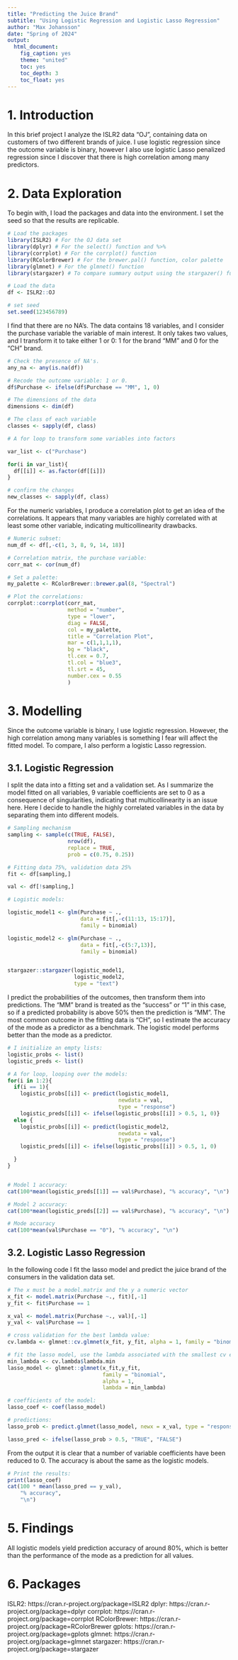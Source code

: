 ```yaml
---
title: "Predicting the Juice Brand"
subtitle: "Using Logistic Regression and Logistic Lasso Regression"
author: "Max Johansson"
date: "Spring of 2024"
output: 
  html_document:
    fig_caption: yes
    theme: "united"
    toc: yes
    toc_depth: 3
    toc_float: yes
---
```


# 1. Introduction 

In this brief project I analyze the ISLR2 data "OJ", containing data on customers of two different brands of juice. I use logistic regression since the outcome variable is binary, however I also use logistic Lasso penalized regression since I discover that there is high correlation among many predictors. 

# 2. Data Exploration 
To begin with, I load the packages and data into the environment. I set the seed so that the results are replicable. 
```r
# Load the packages 
library(ISLR2) # For the OJ data set 
library(dplyr) # For the select() function and %>%
library(corrplot) # For the corrplot() function 
library(RColorBrewer) # For the brewer.pal() function, color palette
library(glmnet) # For the glmnet() function 
library(stargazer) # To compare summary output using the stargazer() function

# Load the data 
df <- ISLR2::OJ

# set seed 
set.seed(123456789)

```

I find that there are no NA's. The data contains 18 variables, and I consider the purchase variable the variable of main interest. It only takes two values, and I transform it to take either 1 or 0: 1 for the brand "MM" and 0 for the "CH" brand. 
```r

# Check the presence of NA's. 
any_na <- any(is.na(df))

# Recode the outcome variable: 1 or 0. 
df$Purchase <- ifelse(df$Purchase == "MM", 1, 0)

# The dimensions of the data 
dimensions <- dim(df)

# The class of each variable
classes <- sapply(df, class)

# A for loop to transform some variables into factors

var_list <- c("Purchase")

for(i in var_list){
  df[[i]] <- as.factor(df[[i]])
}

# confirm the changes
new_classes <- sapply(df, class)


```

For the numeric variables, I produce a correlation plot to get an idea of the correlations. It appears that many variables are highly correlated with at least some other variable, indicating multicollinearity drawbacks. 
```r

# Numeric subset:
num_df <- df[,-c(1, 3, 8, 9, 14, 18)]

# Correlation matrix, the purchase variable:
corr_mat <- cor(num_df)

# Set a palette:
my_palette <- RColorBrewer::brewer.pal(8, "Spectral")

# Plot the correlations:
corrplot::corrplot(corr_mat,
                   method = "number",
                   type = "lower",
                   diag = FALSE,
                   col = my_palette,
                   title = "Correlation Plot",
                   mar = c(1,1,1,1),
                   bg = "black",
                   tl.cex = 0.7,
                   tl.col = "blue3",
                   tl.srt = 45,
                   number.cex = 0.55
                   )

```

# 3. Modelling 

Since the outcome variable is binary, I use logistic regression. However, the high correlation among many variables is something I fear will affect the fitted model. To compare, I also perform a logistic Lasso regression. 

## 3.1. Logistic Regression
I split the data into a fitting set and a validation set. As I summarize the model fitted on all variables, 9 variable coefficients are set to 0 as a consequence of singularities, indicating that multicollinearity is an issue here. Here I decide to handle the highly correlated variables in the data by separating them into different models. 
```r

# Sampling mechanism
sampling <- sample(c(TRUE, FALSE),
                   nrow(df),
                   replace = TRUE,
                   prob = c(0.75, 0.25))

# Fitting data 75%, validation data 25%
fit <- df[sampling,]

val <- df[!sampling,]

# Logistic models:

logistic_model1 <- glm(Purchase ~ .,
                       data = fit[,-c(11:13, 15:17)],
                       family = binomial)

logistic_model2 <- glm(Purchase ~ .,
                       data = fit[,-c(5:7,13)],
                       family = binomial) 


stargazer::stargazer(logistic_model1, 
                     logistic_model2,
                     type = "text")

```

I predict the probabilities of the outcomes, then transform them into predictions. The "MM" brand is treated as the "success" or "1" in this case, so if a predicted probability is above 50% then the prediction is "MM". The most common outcome in the fitting data is "CH", so I estimate the accuracy of the mode as a predictor as a benchmark. The logistic model performs better than the mode as a predictor. 

```r

# I initialize an empty lists:
logistic_probs <- list()
logistic_preds <- list()

# A for loop, looping over the models:
for(i in 1:2){
  if(i == 1){
    logistic_probs[[i]] <- predict(logistic_model1, 
                                   newdata = val, 
                                   type = "response")
    logistic_preds[[i]] <- ifelse(logistic_probs[[i]] > 0.5, 1, 0)}
  else {
    logistic_probs[[i]] <- predict(logistic_model2,
                                   newdata = val,
                                   type = "response")
    logistic_preds[[i]] <- ifelse(logistic_probs[[i]] > 0.5, 1, 0)

  }
}


# Model 1 accuracy:
cat(100*mean(logistic_preds[[1]] == val$Purchase), "% accuracy", "\n")

# Model 2 accuracy:
cat(100*mean(logistic_preds[[2]] == val$Purchase), "% accuracy", "\n")

# Mode accuracy
cat(100*mean(val$Purchase == "0"), "% accuracy", "\n")

```

## 3.2. Logistic Lasso Regression

In the following code I fit the lasso model and predict the juice brand of the consumers in the validation data set. 
```r
# The x must be a model.matrix and the y a numeric vector 
x_fit <- model.matrix(Purchase ~., fit)[,-1]
y_fit <- fit$Purchase == 1

x_val <- model.matrix(Purchase ~., val)[,-1]
y_val <- val$Purchase == 1

# cross validation for the best lambda value: 
cv.lambda <- glmnet::cv.glmnet(x_fit, y_fit, alpha = 1, family = "binomial")

# fit the lasso model, use the lambda associated with the smallest cv error: 
min_lambda <- cv.lambda$lambda.min
lasso_model <- glmnet::glmnet(x_fit,y_fit, 
                              family = "binomial", 
                              alpha = 1, 
                              lambda = min_lambda)

# coefficients of the model: 
lasso_coef <- coef(lasso_model)

# predictions: 
lasso_prob <- predict.glmnet(lasso_model, newx = x_val, type = "response")

lasso_pred <- ifelse(lasso_prob > 0.5, "TRUE", "FALSE")

```

From the output it is clear that a number of variable coefficients have been reduced to 0. The accuracy is about the same as the logistic models. 
```r
# Print the results:
print(lasso_coef)
cat(100 * mean(lasso_pred == y_val),
    "% accuracy",
    "\n")
```

# 5. Findings 
All logistic models yield prediction accuracy of around 80%, which is better than the performance of the mode as a prediction for all values. 

# 6. Packages 
ISLR2: https://cran.r-project.org/package=ISLR2
dplyr: https://cran.r-project.org/package=dplyr
corrplot: https://cran.r-project.org/package=corrplot
RColorBrewer: https://cran.r-project.org/package=RColorBrewer
gplots: https://cran.r-project.org/package=gplots
glmnet: https://cran.r-project.org/package=glmnet
stargazer: https://cran.r-project.org/package=stargazer

